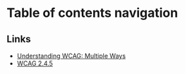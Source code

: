 # Table of contents navigation

## Links

- [Understanding WCAG: Multiple Ways](https://www.w3.org/WAI/WCAG21/Techniques/general/G64)
- [WCAG 2.4.5](https://www.w3.org/TR/WCAG21/#multiple-ways)
